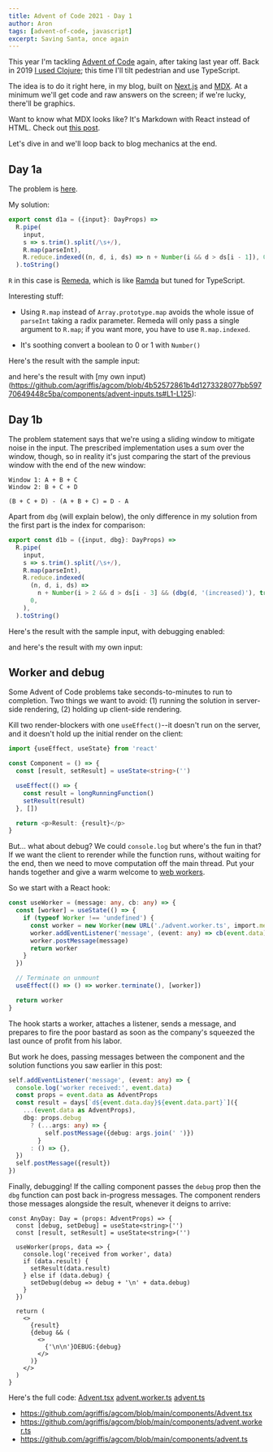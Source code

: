```yaml
---
title: Advent of Code 2021 - Day 1
author: Aron
tags: [advent-of-code, javascript]
excerpt: Saving Santa, once again
---
```


This year I'm tackling [Advent of Code](https://adventofcode.com/) again, after
taking last year off. Back in 2019 [I used
Clojure](https://github.com/agriffis/adventofcode2019); this time I'll tilt
pedestrian and use TypeScript.

The idea is to do it right here, in my blog, built on
[Next.js](https://nextjs.org/) and [MDX](https://mdxjs.com/). At a minimum we'll
get code and raw answers on the screen; if we're lucky, there'll be graphics.

Want to know what MDX looks like? It's Markdown with React instead of HTML.
Check out [this post](https://raw.githubusercontent.com/agriffis/agcom/main/content/2021-12-01-advent-of-code.mdx).

Let's dive in and we'll loop back to blog mechanics at the end.

## Day 1a

The problem is [here](https://adventofcode.com/2021/day/1).

My solution:

```typescript
export const d1a = ({input}: DayProps) =>
  R.pipe(
    input,
    s => s.trim().split(/\s+/),
    R.map(parseInt),
    R.reduce.indexed((n, d, i, ds) => n + Number(i && d > ds[i - 1]), 0),
  ).toString()
```

`R` in this case is [Remeda](https://remedajs.com/), which is like
[Ramda](https://ramdajs.com/) but tuned for TypeScript.

Interesting stuff:

- Using `R.map` instead of `Array.prototype.map` avoids the whole issue of
  `parseInt` taking a radix parameter. Remeda will only pass a single argument
  to `R.map`; if you want more, you have to use `R.map.indexed`.

- It's soothing convert a boolean to 0 or 1 with `Number()`

Here's the result with the sample input:

<Advent day={1} part="a" input="199 200 208 210 200 207 240 269 260 263" />

and here's the result with [my own
input)(https://github.com/agriffis/agcom/blob/4b52572861b4d1273328077bb59770649448c5ba/components/advent-inputs.ts#L1-L125):

<Advent day={1} part="a" />

## Day 1b

The problem statement says that we're using a sliding window to mitigate noise
in the input. The prescribed implementation uses a sum over the window, though,
so in reality it's just comparing the start of the previous window with the end
of the new window:

```
Window 1: A + B + C
Window 2: B + C + D

(B + C + D) - (A + B + C) = D - A
```

Apart from `dbg` (will explain below), the only difference in my solution from
the first part is the index for comparison:

```typescript
export const d1b = ({input, dbg}: DayProps) =>
  R.pipe(
    input,
    s => s.trim().split(/\s+/),
    R.map(parseInt),
    R.reduce.indexed(
      (n, d, i, ds) =>
        n + Number(i > 2 && d > ds[i - 3] && (dbg(d, '(increased)'), true)),
      0,
    ),
  ).toString()
```

Here's the result with the sample input, with debugging enabled:

<Advent day={1} part="b" input="199 200 208 210 200 207 240 269 260 263" debug />

and here's the result with my own input:

<Advent day={1} part="b" />

## Worker and debug

Some Advent of Code problems take seconds-to-minutes to run to completion. Two
things we want to avoid: (1) running the solution in server-side rendering, (2)
holding up client-side rendering.

Kill two render-blockers with one `useEffect()`--it doesn't run on the server,
and it doesn't hold up the initial render on the client:

```typescript
import {useEffect, useState} from 'react'

const Component = () => {
  const [result, setResult] = useState<string>('')

  useEffect(() => {
    const result = longRunningFunction()
    setResult(result)
  }, [])

  return <p>Result: {result}</p>
}
```

But... what about debug? We could `console.log` but where's the fun in that?
If we want the client to rerender while the function runs, without waiting for
the end, then we need to move computation off the main thread. Put your hands
together and give a warm welcome to [web
workers](https://developer.mozilla.org/en-US/docs/Web/API/Web_Workers_API/Using_web_workers).

So we start with a React hook:

```typescript
const useWorker = (message: any, cb: any) => {
  const [worker] = useState(() => {
    if (typeof Worker !== 'undefined') {
      const worker = new Worker(new URL('./advent.worker.ts', import.meta.url))
      worker.addEventListener('message', (event: any) => cb(event.data))
      worker.postMessage(message)
      return worker
    }
  })

  // Terminate on unmount
  useEffect(() => () => worker.terminate(), [worker])

  return worker
}
```

The hook starts a worker, attaches a listener, sends a message, and prepares to
fire the poor bastard as soon as the company's squeezed the last ounce of profit
from his labor.

But work he does, passing messages between the component and the solution
functions you saw earlier in this post:

```typescript
self.addEventListener('message', (event: any) => {
  console.log('worker received:', event.data)
  const props = event.data as AdventProps
  const result = days[`d${event.data.day}${event.data.part}`]({
    ...(event.data as AdventProps),
    dbg: props.debug
      ? (...args: any) => {
          self.postMessage({debug: args.join(' ')})
        }
      : () => {},
  })
  self.postMessage({result})
})
```

Finally, debugging! If the calling component passes the `debug` prop then the
`dbg` function can post back in-progress messages. The component renders those
messages alongside the result, whenever it deigns to arrive:

```
const AnyDay: Day = (props: AdventProps) => {
  const [debug, setDebug] = useState<string>('')
  const [result, setResult] = useState<string>('')

  useWorker(props, data => {
    console.log('received from worker', data)
    if (data.result) {
      setResult(data.result)
    } else if (data.debug) {
      setDebug(debug => debug + '\n' + data.debug)
    }
  })

  return (
    <>
      {result}
      {debug && (
        <>
          {'\n\n'}DEBUG:{debug}
        </>
      )}
    </>
  )
}
```

Here's the full code:
[Advent.tsx](https://github.com/agriffis/agcom/blob/4b52572861b4d1273328077bb59770649448c5ba/components/Advent.tsx)
[advent.worker.ts](https://github.com/agriffis/agcom/blob/4b52572861b4d1273328077bb59770649448c5ba/components/advent.worker.ts)
[advent.ts](https://github.com/agriffis/agcom/blob/4b52572861b4d1273328077bb59770649448c5ba/components/advent.ts)

- https://github.com/agriffis/agcom/blob/main/components/Advent.tsx
- https://github.com/agriffis/agcom/blob/main/components/advent.worker.ts
- https://github.com/agriffis/agcom/blob/main/components/advent.ts
